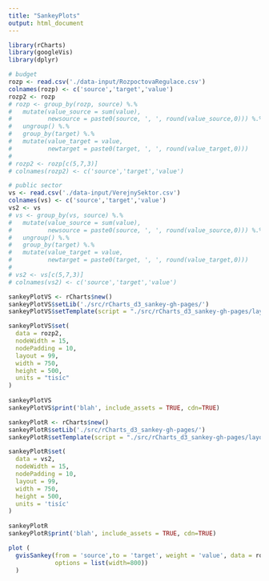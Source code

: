 ```yaml
---
title: "SankeyPlots"
output: html_document
---
```


```r
library(rCharts)
library(googleVis)
library(dplyr)
```

```r
# budget
rozp <- read.csv('./data-input/RozpoctovaRegulace.csv')
colnames(rozp) <- c('source','target','value')
rozp2 <- rozp
# rozp <- group_by(rozp, source) %.%
#   mutate(value_source = sum(value),
#          newsource = paste0(source, ', ', round(value_source,0))) %.%
#   ungroup() %.%
#   group_by(target) %.%
#   mutate(value_target = value,
#          newtarget = paste0(target, ', ', round(value_target,0)))
# 
# rozp2 <- rozp[c(5,7,3)]
# colnames(rozp2) <- c('source','target','value')

# public sector
vs <- read.csv('./data-input/VerejnySektor.csv')
colnames(vs) <- c('source','target','value')
vs2 <- vs
# vs <- group_by(vs, source) %.%
#   mutate(value_source = sum(value),
#          newsource = paste0(source, ', ', round(value_source,0))) %.%
#   ungroup() %.%
#   group_by(target) %.%
#   mutate(value_target = value,
#          newtarget = paste0(target, ', ', round(value_target,0)))
# 
# vs2 <- vs[c(5,7,3)]
# colnames(vs2) <- c('source','target','value')

```

```r
sankeyPlotVS <- rCharts$new()
sankeyPlotVS$setLib('./src/rCharts_d3_sankey-gh-pages/')
sankeyPlotVS$setTemplate(script = "./src/rCharts_d3_sankey-gh-pages/layouts/chart_pb.html")

sankeyPlotVS$set(
  data = rozp2,
  nodeWidth = 15,
  nodePadding = 10,
  layout = 99,
  width = 750,
  height = 500,
  units = "tisíc"
)
 
sankeyPlotVS
sankeyPlotVS$print('blah', include_assets = TRUE, cdn=TRUE)
```

```r
sankeyPlotR <- rCharts$new()
sankeyPlotR$setLib('./src/rCharts_d3_sankey-gh-pages/')
sankeyPlotR$setTemplate(script = "./src/rCharts_d3_sankey-gh-pages/layouts/chart_pb.html")

sankeyPlotR$set(
  data = vs2,
  nodeWidth = 15,
  nodePadding = 10,
  layout = 99,
  width = 750,
  height = 500,
  units = 'tisíc'
)
 
sankeyPlotR
sankeyPlotR$print('blah', include_assets = TRUE, cdn=TRUE)
```

```r
plot (
  gvisSankey(from = 'source',to = 'target', weight = 'value', data = rozp2,
             options = list(width=800))
  )
```